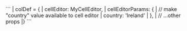 <framework-specific-section frameworks="angular">
```
| colDef = {
|    cellEditor: MyCellEditor,    
|    cellEditorParams: {
|        // make "country" value available to cell editor
|        country: 'Ireland'
|    },
|    // ...other props
|}
```
</framework-specific-section>